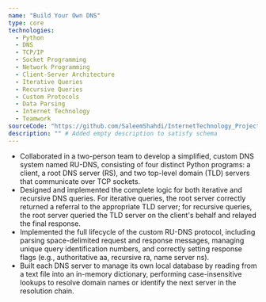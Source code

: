 ```yaml
---
name: "Build Your Own DNS"
type: core
technologies:
  - Python
  - DNS
  - TCP/IP
  - Socket Programming
  - Network Programming
  - Client-Server Architecture
  - Iterative Queries
  - Recursive Queries
  - Custom Protocols
  - Data Parsing
  - Internet Technology
  - Teamwork
sourceCode: "https://github.com/SaleemShahdi/InternetTechnology_Project2"
description: "" # Added empty description to satisfy schema
---
```

- Collaborated in a two-person team to develop a simplified, custom DNS system named RU-DNS, consisting of four distinct Python programs: a client, a root DNS server (RS), and two top-level domain (TLD) servers that communicate over TCP sockets.
- Designed and implemented the complete logic for both iterative and recursive DNS queries. For iterative queries, the root server correctly returned a referral to the appropriate TLD server; for recursive queries, the root server queried the TLD server on the client's behalf and relayed the final response.
- Implemented the full lifecycle of the custom RU-DNS protocol, including parsing space-delimited request and response messages, managing unique query identification numbers, and correctly setting response flags (e.g., authoritative aa, recursive ra, name server ns).
- Built each DNS server to manage its own local database by reading from a text file into an in-memory dictionary, performing case-insensitive lookups to resolve domain names or identify the next server in the resolution chain.